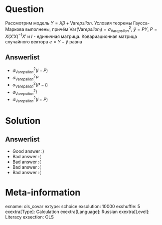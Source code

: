 Question
========
Рассмотрим модель $Y = X \beta + \mathrm{Var}epsilon$. Условия теоремы Гаусса-Маркова выполнены, причём $\mathrm{Var}(\mathrm{Var}epsilon_i) = \sigma^2_{\mathrm{Var}epsilon}$, $\hat y = PY$, $P = X (X'X)^{-1} X'$ и $I$ - единичная матрица. Ковариационная матрица случайного вектора $e=Y-\hat y$ равна



Answerlist
----------
*  $\sigma^2_{\mathrm{Var}epsilon} (I - P)$
*  $\sigma^2_{\mathrm{Var}epsilon} P$
*  $\sigma^2_{\mathrm{Var}epsilon} (P-I)$
*  $\sigma^2_{\mathrm{Var}epsilon} I$
*  $\sigma^2_{\mathrm{Var}epsilon} (I+P)$

Solution
========

Answerlist
----------
*  Good answer :)
*  Bad answer :(
*  Bad answer :(
*  Bad answer :(
*  Bad answer :(

Meta-information
================
exname: ols_covar
extype: schoice
exsolution: 10000
exshuffle: 5
exextra[Type]: Calculation
exextra[Language]: Russian
exextra[Level]: Literacy
exsection: OLS
